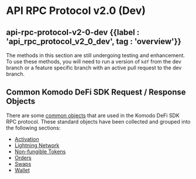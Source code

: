 
# API RPC Protocol v2.0 (Dev)

## api-rpc-protocol-v2-0-dev {{label : 'api_rpc_protocol_v2_0_dev', tag : 'overview'}}

The methods in this section are still undergoing testing and enhancement. To use these methods, you will need to run a version of `kdf` from the dev branch or a feature specific branch with an active pull request to the dev branch.

## Common Komodo DeFi SDK Request / Response Objects

There are some [common objects](/komodo-defi-framework/api/common_structures/) that are used in the Komodo DeFi SDK RPC protocol. These standard objects have been collected and grouped into the following sections:

*   [Activation](/komodo-defi-framework/api/common_structures/activation/)
*   [Lightning Network](/komodo-defi-framework/api/common_structures/lightning/)
*   [Non-fungible Tokens](/komodo-defi-framework/api/common_structures/nfts/)
*   [Orders](/komodo-defi-framework/api/common_structures/orders/)
*   [Swaps](/komodo-defi-framework/api/common_structures/swaps/)
*   [Wallet](/komodo-defi-framework/api/common_structures/wallet/)
